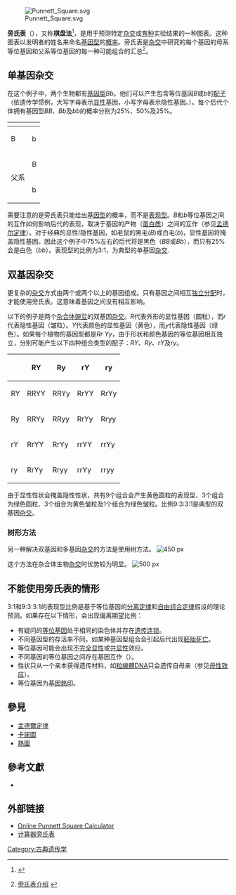 [[File:Punnett_Square.svg|thumb]]

'''旁氏表'''（{{lang-en|'''Punnett square'''}}），又称'''棋盘法'''<ref>{{Cite web |url=http://old.biovip.com/biology/200609/20060905031227_136863.shtml |title=棋盘法 Punnett square |access-date=2018-04-27 |archive-date=2018-04-27 |archive-url=https://web.archive.org/web/20180427184223/http://old.biovip.com/biology/200609/20060905031227_136863.shtml |dead-url=no }}</ref>，是用于预测特定[[混種|杂交]]或[[育种|育种]]实验结果的一种图表。这种图表以发明者{{le|雷吉纳德·普内特|Reginald Punnett}}的姓名来命名[[基因型|基因型]]的[[概率|概率]]。旁氏表是[[混種|杂交]]中研究的每个基因的母系等位基因和父系等位基因的每一种可能组合的汇总<ref>{{en}}[http://www.usoe.k12.ut.us/CURR/Science/sciber00/7th/genetics/sciber/punnett.htm 旁氏表介绍] {{webarchive|url=https://web.archive.org/web/20090619114905/http://www.usoe.k12.ut.us/curr/science/sciber00/7th/genetics/sciber/punnett.htm |date=2009-06-19 }}</ref>。

== 单基因杂交 ==
{{main|l1=单基因杂交|1=:en:Monohybrid cross}}

在这个例子中，两个生物都有[[基因型|基因型]]''Bb''。他们可以产生包含等位基因''B''或''b''的[[配子|配子]]（依遗传学惯例，大写字母表示[[显性|显性]]基因，小写字母表示隐性基因。）。每个后代个体拥有基因型''BB''、''Bb''及''bb''的概率分别为25%、50%及25%。

{| class="wikitable" style="text-align:center; width:25%"
|-
!colspan="2" rowspan="2"| !!colspan="2"|母系
|-
! B !! b 
|-
! rowspan="2"|父系!! B 
| BB || Bb 
|-
! b
| Bb || bb
|}

需要注意的是旁氏表只能给出[[基因型|基因型]]的概率，而不是[[表现型|表现型]]。''B''和''b''等位基因之间的互作如何影响后代的表现，取决于基因的产物（[[蛋白质|蛋白质]]）之间的互作（参见[[孟德尔定律|孟德尔定律]]）。对于经典的显性/隐性基因，如老鼠的黑毛(''B'')或白毛(''b'')，显性基因将掩盖隐性基因。因此这个例子中75%左右的后代将是黑色（''BB''或''Bb''），而只有25%会是白色（''bb''）。表现型的比例为3:1，为典型的单基因[[混種|杂交]].

== 双基因杂交 ==
{{main|l1=双基因杂交|1=:en:Dihybrid cross}}
更复杂的[[混種|杂交]]方式由两个或两个以上的基因组成。只有基因之间相互[[基因的自由组合定律|独立分配]]时，才能使用旁氏表。这意味着基因之间没有相互影响。

以下的例子是两个[[杂合体|杂合体]][[豌豆|豌豆]]的双基因[[混種|杂交]]。''R''代表外形的显性基因（圆粒），而''r''代表隐性基因（皱粒）。''Y''代表颜色的显性基因（黄色），而''y''代表隐性基因（绿色）。如果每个植物的基因型都是''Rr Yy''，由于形状和颜色基因的等位基因相互独立，分别可能产生以下四种组合类型的配子：''RY''、''Ry''、''rY''及''ry''。

{| class="wikitable" style="text-align:center; width:50%"
|-
! !! RY  !! Ry  !! rY  !! ry
|-
! RY
| RRYY  || RRYy  || RrYY  || RrYy
|-
! Ry
| RRYy  || RRyy  || RrYy  || Rryy
|-
! rY
| RrYY  || RrYy  || rrYY  || rrYy
|-
! ry
| RrYy  || Rryy  || rrYy  || rryy
|}

由于显性性状会掩盖隐性性状，共有9个组合会产生黄色圆粒的表现型、3个组合为绿色圆粒、3个组合为黄色皱粒及1个组合为绿色皱粒。比例9:3:3:1是典型的双基因[[混種|杂交]]。


=== 树形方法 ===
另一种解决双基因和多基因[[混種|杂交]]的方法是使用树方法。
[[File:Dihybrid_Cross_Tree_Method.png|450 px]]

这个方法在杂合体生物[[混種|杂交]]时优势较为明显。
[[File:homozygous_cross_tree_method.png|500 px]]

== 不能使用旁氏表的情形 ==
3:1和9:3:3:1的表现型比例是基于等位基因的[[基因的分离定律|分离定律]]和[[基因的自由组合定律|自由组合定律]]假设的理论预测。如果存在以下情形，会出现偏离期望比例：

* 有疑问的[[等位基因|等位基因]]处于相同的染色体并存在[[遗传连锁|遗传连锁]]。
* 不同基因型的存活率不同，如某种基因型组合会引起后代出现[[胚胎死亡|胚胎死亡]]。
* 等位基因可能会出现[[不完全显性|不完全显性]]或[[共显性|共显性]]效应。
* 不同基因的等位基因之间存在基因互作（{{link-en|上位效应|epistasis}}）。
* 性状只从一个亲本获得遗传材料，如[[粒線體DNA|粒線體DNA]]只会遗传自母亲（参见[[母性效应|母性效应]]）。
* 等位基因为[[基因銘印|基因銘印]]。

== 參見 ==

* [[孟德爾定律|孟德爾定律]]
* [[卡諾圖|卡諾圖]]
* [[熱圖|熱圖]]

== 參考文獻 ==
<div class="references-small">
<references />
</div>
{{refbegin}}
*{{cite book |title=Biology |last=Campbell |first=Neil |publisher=Benjamin-Cummings Publishing Company |edition=7th |ISBN=978-0-8053-7146-8 |OCLC=71890442}}
{{refend}}

== 外部链接 ==
*[http://www.changbioscience.com/genetics/punnett.html Online Punnett Square Calculator] {{Wayback|url=http://www.changbioscience.com/genetics/punnett.html |date=20201105231900 }}
*[http://www.bugaco.com/calculators/punnett_square.php 计算器旁氏表] {{Wayback|url=http://www.bugaco.com/calculators/punnett_square.php |date=20201127013006 }}
[[Category:古典遗传学|Category:古典遗传学]]